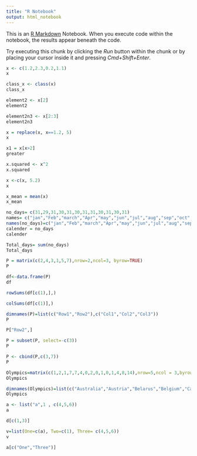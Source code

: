 ```yaml
---
title: "R Notebook"
output: html_notebook
---
```


This is an [R Markdown](http://rmarkdown.rstudio.com) Notebook. When you execute code within the notebook, the results appear beneath the code. 

Try executing this chunk by clicking the *Run* button within the chunk or by placing your cursor inside it and pressing *Cmd+Shift+Enter*. 

```r
x <- c(1.2,2.3,0.2,1.1)
x
```


```r
class_x <- class(x)
class_x

```


```r
element2 <- x[2]
element2
```


```r
element2n3 <- x[2:3]
element2n3
```


```r
x = replace(x, x==1.2, 5)
x
```


```r
x1 = x[x>2]
greater
```


```r
x.squared <- x^2
x.squared

```


```r
x <-c(x, 5.2)
x
```


```r
x_mean = mean(x)
x_mean
```


```r
no_days= c(31,29,31,30,31,30,31,31,30,31,30,31)
names= c("jan","Feb","march","Apr","may","jun","jul","aug","sep","oct","nov","dec")
names(no_days)=c("jan","Feb","march","Apr","may","jun","jul","aug","sep","oct","nov","dec")
calender = no_days
calender

Total_days= sum(no_days)
Total_days

```


```r
P = matrix(c(2,4,3,1,5,7),nrow=2,ncol=3, byrow=TRUE)
P

```


```r
df<-data.frame(P)
df
```
```r
rowSums(df[c(1),],)
```

```r
colSums(df[c(1)],)
```


```r
dimnames(P)=list(c("Row1","Row2"),c("Col1","Col2","Col3"))
P
```


```r
P["Row2",]
```


```r
P = subset(P, select=-c(3))
P
```


```r
P <- cbind(P,c(3,7))
P
```


```r
Olympics=matrix(c(1,2,1,7,7,4,0,2,0,1,0,1,4,8,14),nrow=5,ncol = 3,byrow = TRUE)
Olympics
```


```r
dimnames(Olympics)=list(c("Australia","Austria","Belarus","Belgium","Canada"),c("Gold","Silver","Bronze"))
Olympics
```

```r
a <- list("a",1 , c(4,5,6))
a
```
```r
d[c(1,3)]
```

```r
v=list(One=c(a), Two=c(1), Three= c(4,5,6))
v
```


```r
a[c("One","Three")]

```


